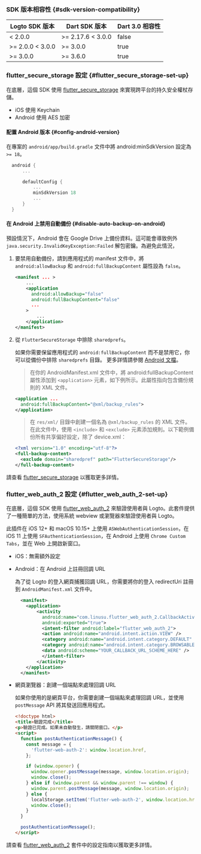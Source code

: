 ### SDK 版本相容性 \{#sdk-version-compatibility}

| Logto SDK 版本   | Dart SDK 版本     | Dart 3.0 相容性 |
| ---------------- | ----------------- | --------------- |
| < 2.0.0          | >= 2.17.6 < 3.0.0 | false           |
| >= 2.0.0 < 3.0.0 | >= 3.0.0          | true            |
| >= 3.0.0         | >= 3.6.0          | true            |

### flutter_secure_storage 設定 \{#flutter_secure_storage-set-up}

在底層，這個 SDK 使用 [flutter_secure_storage](https://pub.dev/packages/flutter_secure_storage) 來實現跨平台的持久安全權杖存儲。

- iOS 使用 Keychain
- Android 使用 AES 加密

#### 配置 Android 版本 \{#config-android-version}

在專案的 `android/app/build.gradle` 文件中將 android:minSdkVersion 設定為 `>= 18`。

```kotlin title="build.gradle"
  android {
      ...

      defaultConfig {
          ...
          minSdkVersion 18
          ...
      }
  }
```

#### 在 Android 上禁用自動備份 \{#disable-auto-backup-on-android}

預設情況下，Android 會在 Google Drive 上備份資料。這可能會導致例外 `java.security.InvalidKeyException:Failed` 解包密鑰。為避免此情況，

1. 要禁用自動備份，請到應用程式的 manifest 文件中，將 `android:allowBackup` 和 `android:fullBackupContent` 屬性設為 `false`。

   ```xml title="AndroidManifest.xml"
   <manifest ... >
       ...
       <application
         android:allowBackup="false"
         android:fullBackupContent="false"
         ...
       >
           ...
       </application>
   </manifest>
   ```

2. 從 `FlutterSecureStorage` 中排除 `sharedprefs`。

   如果你需要保留應用程式的 `android:fullBackupContent` 而不是禁用它，你可以從備份中排除 `sharedprefs` 目錄。
   更多詳情請參閱 [Android 文檔](https://developer.android.com/identity/data/autobackup#IncludingFiles)。

   > 在你的 AndroidManifest.xml 文件中，將 android:fullBackupContent 屬性添加到 `<application>` 元素，如下例所示。此屬性指向包含備份規則的 XML 文件。

   ```xml title="AndroidManifest.xml"
   <application ...
     android:fullBackupContent="@xml/backup_rules">
   </application>
   ```

   > 在 `res/xml/` 目錄中創建一個名為 `@xml/backup_rules` 的 XML 文件。在此文件中，使用 `<include>` 和 `<exclude>` 元素添加規則。以下範例備份所有共享偏好設定，除了 device.xml：

   ```xml title="@xml/backup_rules"
   <?xml version="1.0" encoding="utf-8"?>
   <full-backup-content>
     <exclude domain="sharedpref" path="FlutterSecureStorage"/>
   </full-backup-content>
   ```

請查看 [flutter_secure_storage](https://pub.dev/packages/flutter_secure_storage#configure-android-version) 以獲取更多詳情。

### flutter_web_auth_2 設定 \{#flutter_web_auth_2-set-up}

在底層，這個 SDK 使用 [flutter_web_auth_2](https://pub.dev/packages/flutter_web_auth_2) 來驗證使用者與 Logto。此套件提供了一種簡單的方法，使用系統 webview 或瀏覽器來驗證使用者與 Logto。

此插件在 iOS 12+ 和 macOS 10.15+ 上使用 `ASWebAuthenticationSession`，在 iOS 11 上使用 `SFAuthenticationSession`，在 Android 上使用 `Chrome Custom Tabs`，並在 Web 上開啟新窗口。

- iOS：無需額外設定

- Android：在 Android 上註冊回調 URL

  為了從 Logto 的登入網頁捕獲回調 URL，你需要將你的登入 redirectUri 註冊到 `AndroidManifest.xml` 文件中。

  ```xml title="AndroidManifest.xml"
    <manifest>
      <application>
          <activity
            android:name="com.linusu.flutter_web_auth_2.CallbackActivity"
            android:exported="true">
            <intent-filter android:label="flutter_web_auth_2">
            <action android:name="android.intent.action.VIEW" />
            <category android:name="android.intent.category.DEFAULT" />
            <category android:name="android.intent.category.BROWSABLE" />
            <data android:scheme="YOUR_CALLBACK_URL_SCHEME_HERE" />
            </intent-filter>
          </activity>
      </application>
    </manifest>
  ```

- 網頁瀏覽器：創建一個端點來處理回調 URL

  如果你使用的是網頁平台，你需要創建一個端點來處理回調 URL，並使用 `postMessage` API 將其發送回應用程式。

  ```html title="callback.html"
  <!doctype html>
  <title>驗證完成</title>
  <p>驗證已完成。如果未自動發生，請關閉窗口。</p>
  <script>
    function postAuthenticationMessage() {
      const message = {
        'flutter-web-auth-2': window.location.href,
      };

      if (window.opener) {
        window.opener.postMessage(message, window.location.origin);
        window.close();
      } else if (window.parent && window.parent !== window) {
        window.parent.postMessage(message, window.location.origin);
      } else {
        localStorage.setItem('flutter-web-auth-2', window.location.href);
        window.close();
      }
    }

    postAuthenticationMessage();
  </script>
  ```

請查看 [flutter_web_auth_2](https://pub.dev/packages/flutter_web_auth_2#setup) 套件中的設定指南以獲取更多詳情。
